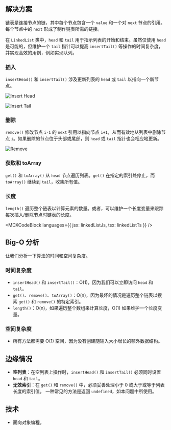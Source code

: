 

## 解决方案

链表是连接节点的链，其中每个节点包含一个 `value` 和一个对 `next` 节点的引用。每个节点中的 `next` 形成了制作链表所需的链接。

在 `LinkedList` 类中，`head` 和 `tail` 用于指示列表的开始和结束。虽然仅使用 `head` 是可能的，但维护一个 `tail` 指针可以提高 `insertTail()` 等操作的时间复杂度，并实现高效的用例，例如实现队列。

### 插入

`insertHead()` 和 `insertTail()` 涉及更新列表的 `head` 或 `tail` 以指向一个新节点。

![Insert Head](/img/questions/linked-list/insert-head.png)

![Insert Tail](/img/questions/linked-list/insert-tail.png)

### 删除

`remove()` 修改节点 `i-1` 的 `next` 引用以指向节点 `i+1`，从而有效地从列表中删除节点 `i`。如果删除的节点位于头部或尾部，则 `head` 或 `tail` 指针也会相应地更新。

![Remove](/img/questions/linked-list/remove.png)

### 获取和 toArray

`get()` 和 `toArray()` 从 `head` 节点遍历列表。`get()` 在指定的索引处停止，而 `toArray()` 继续到 `tail`，收集所有值。

### 长度

`length()` 遍历整个链表以计算元素的数量。或者，可以维护一个长度变量来跟踪每次插入/删除节点时链表的长度。

<MDXCodeBlock languages={{ jsx: linkedListJs, tsx: linkedListTs }} />

## Big-O 分析

让我们分析一下算法的时间和空间复杂度。

### 时间复杂度

* `insertHead()` 和 `insertTail()`：O(1)，因为我们可以立即访问 `head` 和 `tail`。
* `get()`、`remove()`、`toArray()`：O(n)，因为最坏的情况是遍历整个链表以搜索 `get()` 和 `remove()` 的特定索引。
* `length()`：O(n)，如果遍历整个数组来计算长度，O(1) 如果维护一个长度变量。

### 空间复杂度

* 所有方法都需要 O(1) 空间，因为没有创建随输入大小增长的额外数据结构。

## 边缘情况

* **空列表**：在空列表上操作时，`insertHead()` 和 `insertTail()` 必须同时设置 `head` 和 `tail`。
* **无效索引**：在 `get()` 和 `remove()` 中，必须妥善处理小于 0 或大于或等于列表长度的索引值。 一种常见的方法是返回 `undefined`，如本问题中所使用。

## 技术

* 面向对象编程。
